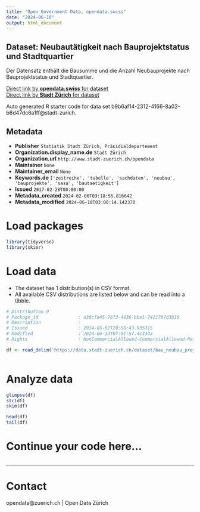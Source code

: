 ```yaml
---
title: "Open Government Data, opendata.swiss"
date: "2024-06-18"
output: html_document
---
```


## Dataset: Neubautätigkeit nach Bauprojektstatus und Stadtquartier

Der Datensatz enthält die Bausumme und die Anzahl Neubauprojekte nach Bauprojektstatus und Stadtquartier.

[Direct link by **opendata.swiss** for dataset](https://opendata.swiss/de/dataset/neubautatigkeit-nach-bauprojektstatus-und-stadtquartier-seit-20092)<br>
[Direct link by **Stadt Zürich** for dataset](https://data.stadt-zuerich.ch/dataset/bau_neubau_projekte_bausm_gbdrinh_projstatus_quartier_seit2009_od5011)

Auto generated R starter code for data set b9b6af14-2312-4166-8a02-b6d47dc6a1ff@stadt-zurich.

## Metadata

- **Publisher** `Statistik Stadt Zürich, Präsidialdepartement`
- **Organization.display_name.de** `Stadt Zürich`
- **Organization.url** `http://www.stadt-zuerich.ch/opendata`
- **Maintainer** `None`
- **Maintainer_email** `None`
- **Keywords.de** `['zeitreihe', 'tabelle', 'sachdaten', 'neubau', 'bauprojekte', 'sasa', 'bautaetigkeit']`
- **Issued** `2017-02-28T00:00:00`
- **Metadata_created** `2024-02-06T03:18:55.816642`
- **Metadata_modified** `2024-06-18T03:00:14.142370`


# Load packages

```r

library(tidyverse)
library(skimr)

```

# Load data

-   The dataset has 1 distribution(s) in CSV format.
-   All available CSV distributions are listed below and can be read into a tibble.

```r

# Distribution 0
# Package_id               : a38cfa45-76f3-4836-bba1-7421787d3810
# Description              : 
# Issued                   : 2024-05-02T20:56:43.935315
# Modified                 : 2024-06-13T07:01:57.413343
# Rights                   : NonCommercialAllowed-CommercialAllowed-ReferenceNotRequired

df <- read_delim('https://data.stadt-zuerich.ch/dataset/bau_neubau_projekte_bausm_gbdrinh_projstatus_quartier_seit2009_od5011/download/BAU501OD5011.csv')



```

# Analyze data

```r

glimpse(df)
str(df)
skim(df)

head(df)
tail(df)

```

# Continue your code here...

```r

```

------------------------------------------------------------------------

# Contact

opendata@zuerich.ch | Open Data Zürich
